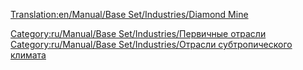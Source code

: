 [[Translation:en/Manual/Base Set/Industries/Diamond Mine]]

{{ru/Manual/Base Set/Industries/Промышленность|Изображение=en/Manual/Base Set/Industries/Diamondmine.png
|имя=Алмазные копи
|Климат=[[ru/Manual/Климат]]
|Принимает=Нет
|Производит=[[ru/Manual/Base Set/Cargos/Алмазы|Алмазы]]
|Примечания=нет в других [[ru/Manual/Климат|климатах]]
}}

[[Category:ru/Manual/Base Set/Industries/Первичные отрасли]]
[[Category:ru/Manual/Base Set/Industries/Отрасли субтропического климата]]